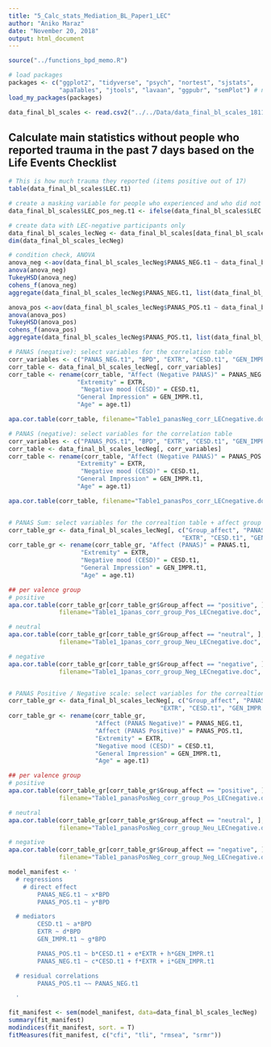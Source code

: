 ```yaml
---
title: "5_Calc_stats_Mediation_BL_Paper1_LEC"
author: "Aniko Maraz"
date: "November 20, 2018"
output: html_document
---
```


```r
source("../functions_bpd_memo.R")

# load packages
packages <- c("ggplot2", "tidyverse", "psych", "nortest", "sjstats",
              "apaTables", "jtools", "lavaan", "ggpubr", "semPlot") # note: semPlot (and dependencies) need a lot of memory to be installed!
load_my_packages(packages)

```

```r
data_final_bl_scales <- read.csv2("../../Data/data_final_bl_scales_181120.csv")

```

## Calculate main statistics without people who reported trauma in the past 7 days based on the Life Events Checklist
```r
# This is how much trauma they reported (items positive out of 17)
table(data_final_bl_scales$LEC.t1)

# create a masking variable for people who experienced and who did not experience trauma
data_final_bl_scales$LEC_pos_neg.t1 <- ifelse(data_final_bl_scales$LEC.t1 == 0, FALSE, TRUE)

# create data with LEC-negative participants only
data_final_bl_scales_lecNeg <- data_final_bl_scales[data_final_bl_scales$LEC_pos_neg.t1 == FALSE, ]
dim(data_final_bl_scales_lecNeg)

```

```r
# condition check, ANOVA
anova_neg <-aov(data_final_bl_scales_lecNeg$PANAS_NEG.t1 ~ data_final_bl_scales_lecNeg$Group_affect)
anova(anova_neg)
TukeyHSD(anova_neg)
cohens_f(anova_neg)
aggregate(data_final_bl_scales_lecNeg$PANAS_NEG.t1, list(data_final_bl_scales_lecNeg$Group_affect), FUN=mean)

anova_pos <-aov(data_final_bl_scales_lecNeg$PANAS_POS.t1 ~ data_final_bl_scales_lecNeg$Group_affect)
anova(anova_pos)
TukeyHSD(anova_pos)
cohens_f(anova_pos)
aggregate(data_final_bl_scales_lecNeg$PANAS_POS.t1, list(data_final_bl_scales_lecNeg$Group_affect), FUN=mean)

```

```r
# PANAS (negative): select variables for the correlation table
corr_variables <- c("PANAS_NEG.t1", "BPD", "EXTR", "CESD.t1", "GEN_IMPR.t1", "age.t1")
corr_table <- data_final_bl_scales_lecNeg[, corr_variables] 
corr_table <- rename(corr_table, "Affect (Negative PANAS)" = PANAS_NEG.t1, 
                   "Extremity" = EXTR, 
                    "Negative mood (CESD)" = CESD.t1, 
                   "General Impression" = GEN_IMPR.t1, 
                   "Age" = age.t1)

apa.cor.table(corr_table, filename="Table1_panasNeg_corr_LECnegative.doc", landscape = F)

# PANAS (negative): select variables for the correlation table
corr_variables <- c("PANAS_POS.t1", "BPD", "EXTR", "CESD.t1", "GEN_IMPR.t1", "age.t1")
corr_table <- data_final_bl_scales_lecNeg[, corr_variables] 
corr_table <- rename(corr_table, "Affect (Negative PANAS)" = PANAS_POS.t1, 
                   "Extremity" = EXTR, 
                    "Negative mood (CESD)" = CESD.t1, 
                   "General Impression" = GEN_IMPR.t1, 
                   "Age" = age.t1)

apa.cor.table(corr_table, filename="Table1_panasPos_corr_LECnegative.doc", landscape = F)


# PANAS Sum: select variables for the correaltion table + affect group 
corr_table_gr <- data_final_bl_scales_lecNeg[, c("Group_affect", "PANAS.t1", "BPD", 
                                                "EXTR", "CESD.t1", "GEN_IMPR.t1", "age.t1")] 
corr_table_gr <- rename(corr_table_gr, "Affect (PANAS)" = PANAS.t1, 
                    "Extremity" = EXTR, 
                    "Negative mood (CESD)" = CESD.t1, 
                    "General Impression" = GEN_IMPR.t1, 
                    "Age" = age.t1)

## per valence group
# positive
apa.cor.table(corr_table_gr[corr_table_gr$Group_affect == "positive", ], 
              filename="Table1_1panas_corr_group_Pos_LECnegative.doc", landscape = F)

# neutral
apa.cor.table(corr_table_gr[corr_table_gr$Group_affect == "neutral", ], 
              filename="Table1_1panas_corr_group_Neu_LECnegative.doc", landscape = F)

# negative
apa.cor.table(corr_table_gr[corr_table_gr$Group_affect == "negative", ], 
              filename="Table1_1panas_corr_group_Neg_LECnegative.doc", landscape = F)


# PANAS Positive / Negative scale: select variables for the correaltion table + affect group 
corr_table_gr <- data_final_bl_scales_lecNeg[, c("Group_affect", "PANAS_NEG.t1", "PANAS_POS.t1", "BPD", 
                                          "EXTR", "CESD.t1", "GEN_IMPR.t1", "age.t1")] 
corr_table_gr <- rename(corr_table_gr, 
                        "Affect (PANAS Negative)" = PANAS_NEG.t1, 
                        "Affect (PANAS Positive)" = PANAS_POS.t1,
                        "Extremity" = EXTR, 
                        "Negative mood (CESD)" = CESD.t1, 
                        "General Impression" = GEN_IMPR.t1, 
                        "Age" = age.t1)

## per valence group
# positive
apa.cor.table(corr_table_gr[corr_table_gr$Group_affect == "positive", ], 
              filename="Table1_panasPosNeg_corr_group_Pos_LECnegative.doc", landscape = F)

# neutral
apa.cor.table(corr_table_gr[corr_table_gr$Group_affect == "neutral", ], 
              filename="Table1_panasPosNeg_corr_group_Neu_LECnegative.doc", landscape = F)

# negative
apa.cor.table(corr_table_gr[corr_table_gr$Group_affect == "negative", ], 
              filename="Table1_panasPosNeg_corr_group_Neg_LECnegative.doc", landscape = F)

```


```r

model_manifest <- '
  # regressions  
    # direct effect
        PANAS_NEG.t1 ~ x*BPD
        PANAS_POS.t1 ~ y*BPD

  # mediators
        CESD.t1 ~ a*BPD
        EXTR ~ d*BPD        
        GEN_IMPR.t1 ~ g*BPD

        PANAS_POS.t1 ~ b*CESD.t1 + e*EXTR + h*GEN_IMPR.t1
        PANAS_NEG.t1 ~ c*CESD.t1 + f*EXTR + i*GEN_IMPR.t1

  # residual correlations
        PANAS_POS.t1 ~~ PANAS_NEG.t1

  '

fit_manifest <- sem(model_manifest, data=data_final_bl_scales_lecNeg)
summary(fit_manifest)
modindices(fit_manifest, sort. = T)
fitMeasures(fit_manifest, c("cfi", "tli", "rmsea", "srmr"))




```



